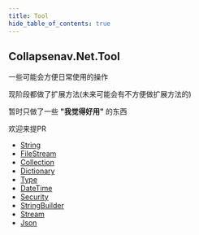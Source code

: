 ```yaml
---
title: Tool
hide_table_of_contents: true
---
```

## Collapsenav.Net.Tool

一些可能会方便日常使用的操作

现阶段都做了扩展方法(未来可能会有不方便做扩展方法的)

暂时只做了一些 **"我觉得好用"** 的东西

欢迎来提PR

* [String](./string.mdx)
* [FileStream](./FileStream.mdx)
* [Collection](./Collection.mdx)
* [Dictionary](./Dictionary.mdx)
* [Type](./Type.mdx)
* [DateTime](./DateTime.mdx)
* [Security](./Security.mdx)
* [StringBuilder](./StringBuilder.mdx)
* [Stream](./Stream.mdx)
* [Json](./Json.mdx)
